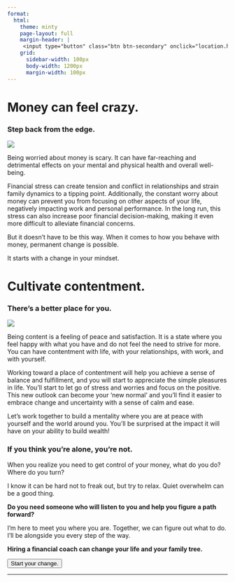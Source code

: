 ```yaml
---
format:
  html:
    theme: minty
    page-layout: full
    margin-header: |
     <input type="button" class="btn btn-secondary" onclick="location.href='https://share.hsforms.com/1uumjkYkQQr29LzgYki5F4ge0x16';" value="Start your change.">
    grid:
      sidebar-width: 100px
      body-width: 1200px
      margin-width: 100px
---
```


# Money can feel crazy.

### Step back from the edge.

![](pexels-taryn-elliott-3889927.jpg)

Being worried about money is scary.  It can have far-reaching and detrimental effects on your mental and physical health and overall well-being. 

Financial stress can create tension and conflict in relationships and strain family dynamics to a tipping point. Additionally, the constant worry about money can prevent you from focusing on other aspects of your life, negatively impacting work and personal performance. In the long run, this stress can also increase poor financial decision-making, making it even more difficult to alleviate financial concerns. 

But it doesn't have to be this way.  When it comes to how you behave with money, permanent change is possible. 

It starts with a change in your mindset.

# Cultivate contentment.  

### There's a better place for you.

![](pexels-mohan-reddy-4227875 (cropped).jpg)

Being content is a feeling of peace and satisfaction. It is a state where you feel happy with what you have and do not feel the need to strive for more. You can have contentment with life, with your relationships, with work, and with yourself. 

Working toward a place of contentment will help you achieve a sense of balance and fulfillment, and you will start to appreciate the simple pleasures in life. You'll start to let go of stress and worries and focus on the positive. This new outlook can become your 'new normal' and you'll find it easier to embrace change and uncertainty with a sense of calm and ease. 

Let's work together to build a mentality where you are at peace with yourself and the world around you.  You'll be surprised at the impact it will have on your ability to build wealth!

### If you think you're alone, you're not. 

When you realize you need to get control of your money, what do you do?  Where do you turn? 

I know it can be hard not to freak out, but try to relax. Quiet overwhelm can be a good thing.

**Do you need someone who will listen to you and help you figure a path forward?**

I'm here to meet you where you are.  Together, we can figure out what to do. I'll be alongside you every step of the way.

**Hiring a financial coach can change your life and your family tree.**

<input type="button" class="btn btn-secondary" onclick="location.href='https://share.hsforms.com/1uumjkYkQQr29LzgYki5F4ge0x16';" value="Start your change.">

***



